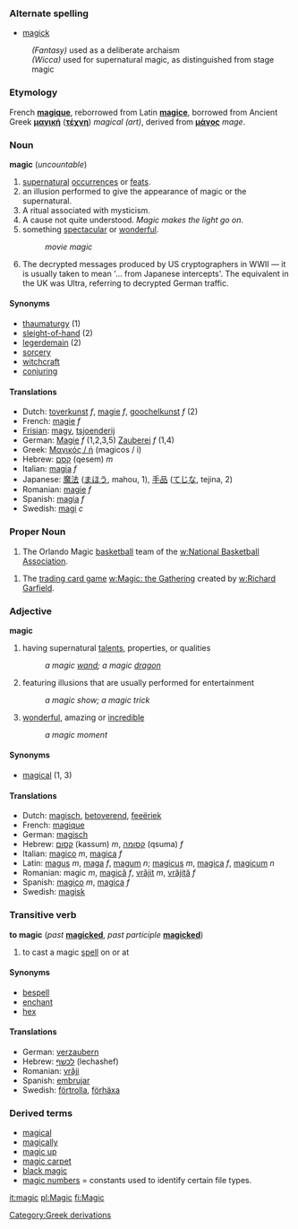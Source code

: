 {{wikipedia}}
===Alternate spelling===
*[[magick]]
:''(Fantasy)'' used as a deliberate archaism
:''(Wicca)'' used for supernatural magic, as distinguished from stage magic

===Etymology===
French '''[[magique]]''', reborrowed from Latin '''[[magice]]''', borrowed from Ancient Greek '''[[μαγική]]''' ('''[[τέχνη]]''') ''magical (art)'', derived from '''[[μάγος]]''' ''mage''.

===Noun===
'''magic''' (''uncountable'')

# [[supernatural]] [[occur]]rences or [[feat]]s.
# an illusion performed to give the appearance of magic or the supernatural.
# A ritual associated with mysticism.
# A cause not quite understood. ''Magic makes the light go on''.
# something [[spectacular]] or [[wonderful]].
#: ''movie magic''
# The decrypted messages produced by US cryptographers in WWII &mdash; it is usually taken to mean '... from Japanese intercepts'. The equivalent in the UK was Ultra, referring to decrypted German traffic.

====Synonyms====
* [[thaumaturgy]] (1)
* [[sleight-of-hand]] (2)
* [[legerdemain]] (2)
* [[sorcery]]
* [[witchcraft]]
* [[conjuring]]

====Translations====
*Dutch: [[toverkunst]] ''f'', [[magie]] ''f'', [[goochelkunst]] ''f'' (2)
*French: [[magie]] ''f''
*[[Frisian]]: [[magy]], [[tsjoenderij]]
*German: [[Magie]] ''f'' (1,2,3,5) [[Zauberei]] ''f'' (1,4)
*Greek: [[Μαγικός / ή]] (magicos / i)
*Hebrew: [[קסם]] (qesem) ''m''
*Italian: [[magia]] ''f''
*Japanese: [[魔法]] ([[まほう]], mahou, 1), [[手品]] ([[てじな]], tejina, 2)
*Romanian: [[magie]] ''f''
*Spanish: [[magia]] ''f''
*Swedish: [[magi]] ''c''


===Proper Noun===
# The Orlando Magic [[basketball]] team of the [[w:National Basketball Association]].

# The [[trading card game]] [[w:Magic: the Gathering]] created by [[w:Richard Garfield]].

===Adjective===
'''magic'''

# having supernatural [[talent]]s, properties, or qualities
#: ''a magic [[wand]]; a magic [[dragon]]''
# featuring illusions that are usually performed for entertainment
#: ''a magic show; a magic trick'' 
# [[wonder]]ful, amazing or [[incredible]]
#: ''a magic moment''

====Synonyms====
*[[magical]] (1, 3)

====Translations====
*Dutch: [[magisch]], [[betoverend]], [[feeëriek]]
*French: [[magique]]
*German: [[magisch]]
*Hebrew: [[קסום]] (kassum) ''m'', [[קסומה]] (qsuma) ''f''
*Italian: [[magico]] ''m'', [[magica]] ''f''
*Latin: [[magus]] ''m'', [[maga]] ''f'', [[magum]] ''n''; [[magicus]] ''m'', [[magica]] ''f'', [[magicum]] ''n''
*Romanian: magic ''m'', [[magică]] ''f'', [[vrăjit]] ''m'', [[vrăjită]] ''f''
*Spanish: [[magico]] ''m'', [[magica]] ''f''
*Swedish: [[magisk]]

===Transitive verb===
'''to magic''' (''past'' '''[[magicked]]''', ''past participle'' '''[[magicked]]''')

# to cast a magic [[spell]] on or at

====Synonyms====
*[[bespell]]
*[[enchant]]
*[[hex]]

====Translations====
*German: [[verzaubern]]
*Hebrew: [[לכשף]] (lechashef)
*Romanian: [[vrăji]]
*Spanish: [[embrujar]]
*Swedish: [[förtrolla]], [[förhäxa]]

===Derived terms===
*[[magical]]
*[[magically]]
*[[magic up]]
*[[magic carpet]]
*[[black magic]]
*[[magic numbers]] = constants used to identify certain file types.

[[Category:Greek derivations]]

[[it:magic]]
[[pl:Magic]]
[[fi:Magic]]